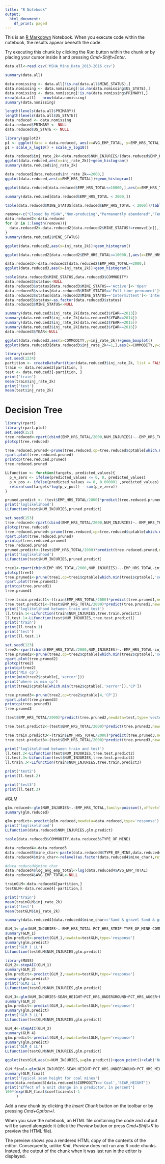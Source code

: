 ```yaml
---
title: "R Notebook"
output:
  html_document:
    df_print: paged
---
```


This is an [R Markdown](http://rmarkdown.rstudio.com) Notebook. When you execute code within the notebook, the results appear beneath the code. 

Try executing this chunk by clicking the *Run* button within the chunk or by placing your cursor inside it and pressing *Cmd+Shift+Enter*. 

```r
data.all<-read.csv('MSHA_Mine_Data_2013-2016.csv')
```

```r
summary(data.all)
```

```r
data.nomissing <- data.all[!is.na(data.all$MINE_STATUS),]
data.nomissing <- data.nomissing[!is.na(data.nomissing$US_STATE),]
data.nomissing <- data.nomissing[!is.na(data.nomissing$PRIMARY),]
nrow(data.all) - nrow(data.nomissing)
summary(data.nomissing)
```

```r
length(levels(data.all$PRIMARY))
length(levels(data.all$US_STATE))
data.reduced <- data.nomissing
data.reduced$PRIMARY <- NULL
data.reduced$US_STATE <- NULL
```

```r
library(ggplot2)
p1 <- ggplot(data = data.reduced, aes(x=AVG_EMP_TOTAL, y=EMP_HRS_TOTAL)) + geom_point()
p1 + scale_x_log10() + scale_y_log10()
```

```r
data.reduced$inj_rate_2k<-data.reduced$NUM_INJURIES/(data.reduced$EMP_HRS_TOTAL/2000)
ggplot(data.reduced,aes(x=inj_rate_2k))+geom_histogram()
summary(data.reduced$inj_rate_2k)
```

```r
data.reduced[data.reduced$inj_rate_2k==2000,]
ggplot(data.reduced,aes(x=EMP_HRS_TOTAL))+geom_histogram()
```

```r
ggplot(data.reduced[data.reduced$EMP_HRS_TOTAL<=10000,],aes(x=EMP_HRS_TOTAL))+geom_histogram()
```

```r
summary(data.reduced[data.reduced$EMP_HRS_TOTAL < 2000,])
```

```r
table(data.reduced$MINE_STATUS[data.reduced$EMP_HRS_TOTAL < 2000])/table(data.reduced$MINE_STATUS)
```

```r
remove<-c("Closed by MSHA","Non-producing","Permanently abandoned","Temporarily closed")
data.reduced2<-data.reduced
for (n in 1:length(remove)){
  data.reduced2<-data.reduced2[data.reduced2$MINE_STATUS!=remove[[n]],]
}
summary(data.reduced2$MINE_STATUS)
```

```r
ggplot(data.reduced2,aes(x=inj_rate_2k))+geom_histogram()
```

```r
ggplot(data.reduced2[data.reduced2$EMP_HRS_TOTAL<=10000,],aes(x=EMP_HRS_TOTAL))+geom_histogram()
```

```r
data.reduced3<-data.reduced2[data.reduced2$EMP_HRS_TOTAL>=2000,]
ggplot(data.reduced3,aes(x=inj_rate_2k))+geom_histogram()
```

```r
table(data.reduced3$MINE_STATUS,data.reduced3$COMMODITY)
data.reduced3$status<-NULL
data.reduced3$status[data.reduced3$MINE_STATUS=='Active']<-'Open'
data.reduced3$status[data.reduced3$MINE_STATUS=='Full-time permanent']<-'Open'
data.reduced3$status[data.reduced3$MINE_STATUS=='Intermittent']<-'Intermittent'
data.reduced3$status<-as.factor(data.reduced3$status)
data.reduced3$MINE_STATUS<-NULL
```

```r
summary(data.reduced3$inj_rate_2k[data.reduced3$YEAR==2013])
summary(data.reduced3$inj_rate_2k[data.reduced3$YEAR==2014])
summary(data.reduced3$inj_rate_2k[data.reduced3$YEAR==2015])
summary(data.reduced3$inj_rate_2k[data.reduced3$YEAR==2016])
data.reduced3$YEAR<-NULL
```

```r
ggplot(data.reduced3,aes(x=COMMODITY,y=inj_rate_2k))+geom_boxplot()
ggplot(data.reduced3[data.reduced3$inj_rate_2k<=1,],aes(x=COMMODITY,y=inj_rate_2k))+geom_boxplot()
```

```r
library(caret)
set.seed(1234)
partition <- createDataPartition(data.reduced3$inj_rate_2k, list = FALSE, p = .75)
train <- data.reduced3[partition, ]
test <- data.reduced3[-partition, ]
print('train')
mean(train$inj_rate_2k)
print('test')
mean(test$inj_rate_2k)
```

# Decision Tree

```r
library(rpart)
library(rpart.plot)
set.seed(153)
tree.reduced<-rpart(cbind(EMP_HRS_TOTAL/2000,NUM_INJURIES)~.-EMP_HRS_TOTAL,data=train,method='poisson',control=rpart.control(minbucket=25,cp=0,maxdepth = 10))
plotcp(tree.reduced)
```

```r
tree.reduced.pruned<-prune(tree.reduced,cp=tree.reduced$cptable[which.min(tree.reduced$cptable[,'xerror']),'CP'])
rpart.plot(tree.reduced.pruned)
printcp(tree.reduced.pruned)
tree.reduced.pruned
```
```r
LLfunction <- function(targets, predicted_values){
  p_v_zero <- ifelse(predicted_values <= 0, 0, predicted_values)
  p_v_pos <- ifelse(predicted_values <= 0, 0.000001 ,predicted_values)
  return(sum(targets*log(p_v_pos)) - sum(p_v_zero))
}
```

```r
pruned.predict <- (test$EMP_HRS_TOTAL/2000)*predict(tree.reduced.pruned, newdata = test, type = "vector")
print('loglikelihood')
LLfunction(test$NUM_INJURIES,pruned.predict)
```

```r
set.seed(153)
tree.reduced<-rpart(cbind(EMP_HRS_TOTAL/2000,NUM_INJURIES)~.-EMP_HRS_TOTAL-inj_rate_2k,data=train,method='poisson',control=rpart.control(minbucket = 25,cp=0,maxdepth = 10))
plotcp(tree.reduced)
tree.reduced.pruned<-prune(tree.reduced,cp=tree.reduced$cptable[which.min(tree.reduced$cptable[,'xerror']),'CP'])
rpart.plot(tree.reduced.pruned)
printcp(tree.reduced.pruned)
tree.reduced.pruned
pruned.predict<-(test$EMP_HRS_TOTAL/2000)*predict(tree.reduced.pruned,newdata=test,type='vector')
print('loglikelihood')
LLfunction(test$NUM_INJURIES,pruned.predict)
```
```r
tree1<-rpart(cbind(EMP_HRS_TOTAL/2000,NUM_INJURIES)~.-EMP_HRS_TOTAL-inj_rate_2k,data=train,method='poisson',control=rpart.control(minbucket=25,cp=.05,maxdepth=10))
plotcp(tree1)
tree.pruned1<-prune(tree1,cp=tree1$cptable[which.min(tree1$cptable[,'xerror']),'CP'])
rpart.plot(tree.pruned1)
printcp(tree.pruned1)
tree.pruned1

tree.train.predict1<-(train$EMP_HRS_TOTAL/2000)*predict(tree.pruned1,newdata=train,type='vector')
tree.test.predict1<-(test$EMP_HRS_TOTAL/2000)*predict(tree.pruned1,newdata=test,type='vector')
print('loglikelihood between train and test')
ll.train.1<-LLfunction(train$NUM_INJURIES,tree.train.predict1)
ll.test.1<-LLfunction(test$NUM_INJURIES,tree.test.predict1)
print('train')
print(ll.train.1)
print('test')
print(ll.test.1)
```
```r
set.seed(123)
tree2<-rpart(cbind(EMP_HRS_TOTAL/2000,NUM_INJURIES)~.-EMP_HRS_TOTAL-inj_rate_2k,data=train[,!(names(train)%in%'US_STATE')],method='poisson',control=rpart.control(minbucket = 25,cp=.0005,maxdepth=10))
tree.pruned2<-prune(tree2,cp=tree2$cptable[which.min(tree2$cptable[,'xerror']),'CP'])
rpart.plot(tree.pruned2)
plotcp(tree2)
printcp(tree2)
print('Min cp')
print(min(tree2$cptable[,'xerror']))
print('where is min cp')
print(tree2$cptable[which.min(tree2$cptable[,'xerror']),'CP'])
```

```r
tree.pruned3<-prune(tree2,cp=tree2$cptable[4,'CP'])
rpart.plot(tree.pruned3)
printcp(tree.pruned3)
tree.pruned3
```

```r
(test$EMP_HRS_TOTAL/2000)*predict(tree.pruned2,newdata=test,type='vector')
```

```r
tree.test.predict2<-(test$EMP_HRS_TOTAL/2000)*predict(tree.pruned2,newdata=test,type='vector')

tree.train.predict3<-(train$EMP_HRS_TOTAL/2000)*predict(tree.pruned3,newdata=test,type='vector')
tree.test.predict3<-(test$EMP_HRS_TOTAL/2000)*predict(tree.pruned3,newdata=test,type='vector')

print('loglikelihood between train and test')
ll.test.2<-LLfunction(test$NUM_INJURIES,tree.test.predict2)
ll.test.3<-LLfunction(test$NUM_INJURIES,tree.test.predict3)
ll.train.3<-LLfunction(train$NUM_INJURIES,tree.train.predict3)

print('test2')
print(ll.test.2)

print('test3')
print(ll.test.3)
```

#GLM

```r
glm.reduced<-glm(NUM_INJURIES~.-EMP_HRS_TOTAL,family=poisson(),offset=log(EMP_HRS_TOTAL/2000),data=data.reduced)
summary(glm.reduced)

glm.predict<-predict(glm.reduced,newdata=data.reduced,type='response')
print('loglikelihood')
LLfunction(data.reduced$NUM_INJURIES,glm.predict)
```

```r
table(data.reduced3$COMMODITY,data.reduced3$TYPE_OF_MINE)

data.reduced4<-data.reduced3
data.reduced4$mine_char<-paste(data.reduced4$TYPE_OF_MINE,data.reduced4$COMMODITY)
data.reduced4$mine_char<-relevel(as.factor(data.reduced4$mine_char),ref='Sand & gravel Sand & gravel')

#data.reduced4$mine_char
data.reduced4$log_avg_emp_total<-log(data.reduced4$AVG_EMP_TOTAL)
data.reduced4$AVG_EMP_TOTAL<-NULL

trainGLM<-data.reduced4[partition,]
testGLM<-data.reduced4[-partition,]

print('train')
mean(trainGLM$inj_rate_2k)
print('test')
mean(testGLM$inj_rate_2k)

summary(data.reduced4[data.reduced4$mine_char=='Sand & gravel Sand & gravel',])

GLM_1<-glm(NUM_INJURIES~.-EMP_HRS_TOTAL-PCT_HRS_STRIP-TYPE_OF_MINE-COMMODITY-inj_rate_2k,family=poisson(),offset=log(EMP_HRS_TOTAL/2000),data=trainGLM)
summary(GLM_1)
glm.predict<-predict(GLM_1,newdata=testGLM,type='response')
summary(glm.predict)
print('GLM_1 LL')
LLfunction(testGLM$NUM_INJURIES,glm.predict)
```

```r
library(MASS)
GLM_2<-stepAIC(GLM_1)
summary(GLM_2)
glm.predict<-predict(GLM_2,newdata=testGLM,type='response')
summary(glm.predict)
print('GLM2 LL')
LLfunction(testGLM$NUM_INJURIES,glm.predict)
```
```r
GLM_3<-glm(NUM_INJURIES~SEAM_HEIGHT+PCT_HRS_UNDERGROUND+PCT_HRS_AUGER+PCT_HRS_OTHER_SURFACE+PCT_HRS_MILL_PREP+PCT_HRS_OFFICE+mine_char+log_avg_emp_total+log_avg_emp_total:PCT_HRS_UNDERGROUND + log_avg_emp_total:PCT_HRS_STRIP,family=poisson(),offset=log(EMP_HRS_TOTAL/2000),data=trainGLM)
summary(GLM_3)
glm.predict<-predict(GLM_3,newdata=testGLM,type='response')
summary(glm.predict)
print('GLM_3 LL')
LLfunction(testGLM$NUM_INJURIES,glm.predict)
```

```r
GLM_4<-stepAIC(GLM_3)
summary(GLM_4)
glm.predict<-predict(GLM_4,newdata=testGLM,type='response')
summary(glm.predict)
print('GLM_4 LL')
LLfunction(testGLM$NUM_INJURIES,glm.predict)
```

```r
ggplot(testGLM,aes(x=NUM_INJURIES,y=glm.predict))+geom_point()+xlab('Number of Injuries')+ylab('Predicted Number of injuries')+ggtitle('GLM 4 Predicted vs Actual')
```

```r
GLM_final<-glm(NUM_INJURIES~SEAM_HEIGHT+PCT_HRS_UNDERGROUND+PCT_HRS_MILL_PREP+PCT_HRS_OFFICE+mine_char+log_avg_emp_total+log_avg_emp_total:PCT_HRS_UNDERGROUND+log_avg_emp_total:PCT_HRS_STRIP,family=poisson(),offset=log(EMP_HRS_TOTAL/2000),data=data.reduced4)
summary(GLM_final)
print('Typical seam height for coal mines')
mean(data.reduced3[data.reduced3$COMMODITY=='Coal','SEAM_HEIGHT'])
print('Effect of a unit change in a predictor, in percent')
100*(exp(GLM_final$coefficients)-1
     )
```

Add a new chunk by clicking the *Insert Chunk* button on the toolbar or by pressing *Cmd+Option+I*.

When you save the notebook, an HTML file containing the code and output will be saved alongside it (click the *Preview* button or press *Cmd+Shift+K* to preview the HTML file). 

The preview shows you a rendered HTML copy of the contents of the editor. Consequently, unlike *Knit*, *Preview* does not run any R code chunks. Instead, the output of the chunk when it was last run in the editor is displayed.

